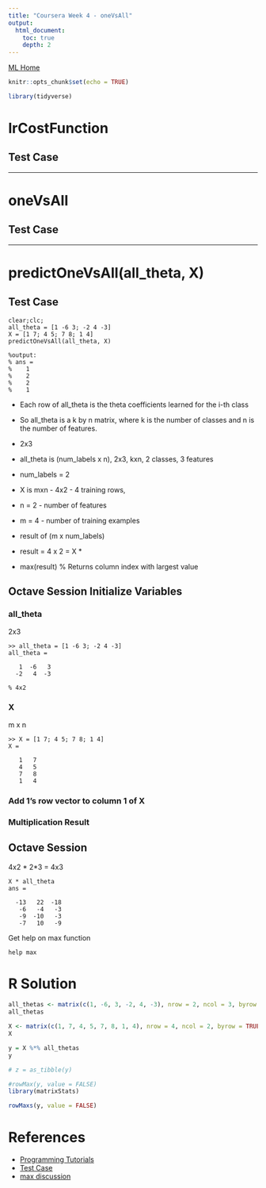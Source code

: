```yaml
---
title: "Coursera Week 4 - oneVsAll"
output:
  html_document:
    toc: true
    depth: 2    
---
```

[ML Home](../index.html)

```r
knitr::opts_chunk$set(echo = TRUE)
```

```r
library(tidyverse)
```

# lrCostFunction

## Test Case

***

# oneVsAll


## Test Case

***

# predictOneVsAll(all_theta, X)

## Test Case
```
clear;clc;
all_theta = [1 -6 3; -2 4 -3]
X = [1 7; 4 5; 7 8; 1 4]
predictOneVsAll(all_theta, X)

%output:
% ans =
%    1
%    2
%    2
%    1
```

- Each row of all_theta is the theta coefficients learned for the i-th class
- So all_theta is a k by n matrix, where k is the number of classes and n is the number of features. 

- 2x3
- all_theta is (num_labels x n), 2x3, kxn, 2 classes, 3 features
- num_labels = 2
- X is mxn - 4x2 - 4 training rows, 
- n = 2 - number of features
- m = 4 - number of training examples
- result of (m x num_labels)
- result = 4 x 2 = X * 
- max(result) % Returns column index with largest value

## Octave Session Initialize Variables

### all_theta

2x3

```
>> all_theta = [1 -6 3; -2 4 -3]
all_theta =

   1  -6   3
  -2   4  -3

% 4x2
```

### X
m x n
```
>> X = [1 7; 4 5; 7 8; 1 4]
X =

   1   7
   4   5
   7   8
   1   4
```
### Add 1's row vector to column 1 of X

### Multiplication Result



## Octave Session

4x2 * 2*3 = 4x3
```
X * all_theta
ans =

  -13   22  -18
   -6   -4   -3
   -9  -10   -3
   -7   10   -9
```

Get help on max function
```
help max
```

# R Solution

```r
all_thetas <- matrix(c(1, -6, 3, -2, 4, -3), nrow = 2, ncol = 3, byrow = TRUE)
all_thetas
```
```r
X <- matrix(c(1, 7, 4, 5, 7, 8, 1, 4), nrow = 4, ncol = 2, byrow = TRUE)
X   
```

```r
y = X %*% all_thetas
y
```

```r
# z = as_tibble(y)

#rowMax(y, value = FALSE)
library(matrixStats)

rowMaxs(y, value = FALSE)

```

# References

- [Programming Tutorials](https://www.coursera.org/learn/machine-learning/discussions/weeks/4/threads/Hfo82qxTEeWjcBKYJq1ZMQ)
- [Test Case](https://www.coursera.org/learn/machine-learning/discussions/all/threads/5g8LaZTCEeW0dw6k4EUmPw)
- [max discussion](https://www.coursera.org/learn/machine-learning/discussions/all/threads/ERsT4cRKEeaYcRJ-aKpq1A)
